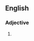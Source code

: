==English==

===Adjective===
{{head|en|adjective superlative form}}

# {{en-superlative of|staunch}}